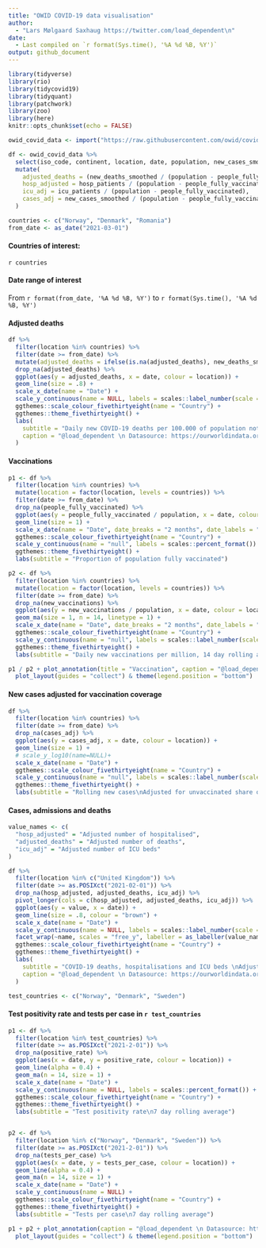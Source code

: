 ```yaml
---
title: "OWID COVID-19 data visualisation"
author: 
  - "Lars Mølgaard Saxhaug https://twitter.com/load_dependent\n"
date: 
  - Last compiled on `r format(Sys.time(), '%A %d %B, %Y')`
output: github_document
---
```


```r
library(tidyverse)
library(rio)
library(tidycovid19)
library(tidyquant)
library(patchwork)
library(zoo)
library(here)
knitr::opts_chunk$set(echo = FALSE)
```

```r
owid_covid_data <- import("https://raw.githubusercontent.com/owid/covid-19-data/master/public/data/owid-covid-data.csv")

df <- owid_covid_data %>%
  select(iso_code, continent, location, date, population, new_cases_smoothed, people_fully_vaccinated, new_deaths_smoothed, hosp_patients, icu_patients, new_deaths, positive_rate, tests_per_case, people_vaccinated, new_vaccinations_smoothed_per_million, new_vaccinations) %>%
  mutate(
    adjusted_deaths = (new_deaths_smoothed / (population - people_fully_vaccinated)),
    hosp_adjusted = hosp_patients / (population - people_fully_vaccinated),
    icu_adj = icu_patients / (population - people_fully_vaccinated),
    cases_adj = new_cases_smoothed / (population - people_fully_vaccinated)
  )

```

```r
countries <- c("Norway", "Denmark", "Romania")
from_date <- as_date("2021-03-01")
```

#### Countries of interest:

`r countries`

#### Date range of interest

From `r format(from_date, '%A %d %B, %Y')` to `r format(Sys.time(), '%A %d %B, %Y')`

#### Adjusted deaths

```r
df %>%
  filter(location %in% countries) %>%
  filter(date >= from_date) %>%
  mutate(adjusted_deaths = ifelse(is.na(adjusted_deaths), new_deaths_smoothed / population, adjusted_deaths)) %>%
  drop_na(adjusted_deaths) %>%
  ggplot(aes(y = adjusted_deaths, x = date, colour = location)) +
  geom_line(size = .8) +
  scale_x_date(name = "Date") +
  scale_y_continuous(name = NULL, labels = scales::label_number(scale = 100000)) +
  ggthemes::scale_colour_fivethirtyeight(name = "Country") +
  ggthemes::theme_fivethirtyeight() +
  labs(
    subtitle = "Daily new COVID-19 deaths per 100.000 of population not fully vaccinated \nRolling 7 day average",
    caption = "@load_dependent \n Datasource: https://ourworldindata.org"
  )
```

#### Vaccinations

```r
p1 <- df %>%
  filter(location %in% countries) %>%
  mutate(location = factor(location, levels = countries)) %>%
  filter(date >= from_date) %>%
  drop_na(people_fully_vaccinated) %>%
  ggplot(aes(y = people_fully_vaccinated / population, x = date, colour = location)) +
  geom_line(size = 1) +
  scale_x_date(name = "Date", date_breaks = "2 months", date_labels = "%B") +
  ggthemes::scale_colour_fivethirtyeight(name = "Country") +
  scale_y_continuous(name = "null", labels = scales::percent_format()) +
  ggthemes::theme_fivethirtyeight() +
  labs(subtitle = "Proportion of population fully vaccinated")

p2 <- df %>%
  filter(location %in% countries) %>%
  mutate(location = factor(location, levels = countries)) %>%
  filter(date >= from_date) %>%
  drop_na(new_vaccinations) %>%
  ggplot(aes(y = new_vaccinations / population, x = date, colour = location)) +
  geom_ma(size = 1, n = 14, linetype = 1) +
  scale_x_date(name = "Date", date_breaks = "2 months", date_labels = "%B") +
  ggthemes::scale_colour_fivethirtyeight(name = "Country") +
  scale_y_continuous(name = "null", labels = scales::label_number(scale = 1000000)) +
  ggthemes::theme_fivethirtyeight() +
  labs(subtitle = "Daily new vaccinations per million, 14 day rolling average")

p1 / p2 + plot_annotation(title = "Vaccination", caption = "@load_dependent \n Datasource: https://ourworldindata.org") +
  plot_layout(guides = "collect") & theme(legend.position = "bottom")
```

#### New cases adjusted for vaccination coverage

```r
df %>%
  filter(location %in% countries) %>%
  filter(date >= from_date) %>%
  drop_na(cases_adj) %>%
  ggplot(aes(y = cases_adj, x = date, colour = location)) +
  geom_line(size = 1) +
  # scale_y_log10(name=NULL)+
  scale_x_date(name = "Date") +
  ggthemes::scale_colour_fivethirtyeight(name = "Country") +
  scale_y_continuous(name = "null", labels = scales::label_number(scale = 100000)) +
  ggthemes::theme_fivethirtyeight() +
  labs(subtitle = "Rolling new cases\nAdjusted for unvaccinated share of population\nPer 100.000")
```

#### Cases, admissions and deaths

```r

value_names <- c(
  "hosp_adjusted" = "Adjusted number of hospitalised",
  "adjusted_deaths" = "Adjusted number of deaths",
  "icu_adj" = "Adjusted number of ICU beds"
)

df %>%
  filter(location %in% c("United Kingdom")) %>%
  filter(date >= as.POSIXct("2021-02-01")) %>%
  drop_na(hosp_adjusted, adjusted_deaths, icu_adj) %>%
  pivot_longer(cols = c(hosp_adjusted, adjusted_deaths, icu_adj)) %>%
  ggplot(aes(y = value, x = date)) +
  geom_line(size = .8, colour = "brown") +
  scale_x_date(name = "Date") +
  scale_y_continuous(name = NULL, labels = scales::label_number(scale = 100000)) +
  facet_wrap(~name, scales = "free_y", labeller = as_labeller(value_names)) +
  ggthemes::scale_colour_fivethirtyeight(name = "Country") +
  ggthemes::theme_fivethirtyeight() +
  labs(
    subtitle = "COVID-19 deaths, hospitalisations and ICU beds \nAdjusted for share of population not fully vaccinated (per 100.000)",
    caption = "@load_dependent \n Datasource: https://ourworldindata.org"
  )
```

```r
test_countries <- c("Norway", "Denmark", "Sweden")
```

#### Test positivity rate and tests per case in `r test_countries`

```r
p1 <- df %>%
  filter(location %in% test_countries) %>%
  filter(date >= as.POSIXct("2021-2-01")) %>%
  drop_na(positive_rate) %>%
  ggplot(aes(x = date, y = positive_rate, colour = location)) +
  geom_line(alpha = 0.4) +
  geom_ma(n = 14, size = 1) +
  scale_x_date(name = "Date") +
  scale_y_continuous(name = NULL, labels = scales::percent_format()) +
  ggthemes::scale_colour_fivethirtyeight(name = "Country") +
  ggthemes::theme_fivethirtyeight() +
  labs(subtitle = "Test positivity rate\n7 day rolling average")


p2 <- df %>%
  filter(location %in% c("Norway", "Denmark", "Sweden")) %>%
  filter(date >= as.POSIXct("2021-2-01")) %>%
  drop_na(tests_per_case) %>%
  ggplot(aes(x = date, y = tests_per_case, colour = location)) +
  geom_line(alpha = 0.4) +
  geom_ma(n = 14, size = 1) +
  scale_x_date(name = "Date") +
  scale_y_continuous(name = NULL) +
  ggthemes::scale_colour_fivethirtyeight(name = "Country") +
  ggthemes::theme_fivethirtyeight() +
  labs(subtitle = "Tests per case\n7 day rolling average")

p1 + p2 + plot_annotation(caption = "@load_dependent \n Datasource: https://ourworldindata.org") +
  plot_layout(guides = "collect") & theme(legend.position = "bottom")
```
